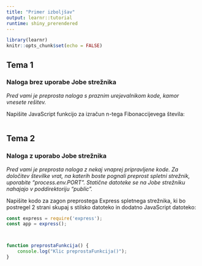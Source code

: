 ```yaml
---
title: "Primer izboljšav"
output: learnr::tutorial
runtime: shiny_prerendered
---
```


```r
library(learnr)
knitr::opts_chunk$set(echo = FALSE)
```
## Tema 1  
 
### Naloga brez uporabe Jobe strežnika

*Pred vami je preprosta naloga s praznim urejevalnikom kode, kamor vnesete rešitev.*
 
Napišite JavaScript funkcijo za izračun n-tega Fibonaccijevega števila:

```js
   
```       
     
## Tema 2

### Naloga z uporabo Jobe strežnika

*Pred vami je preprosta naloga z nekaj vnaprej pripravljene kode. Za določitev številke vrat, na katerih boste pognali preprost spletni strežnik, uporabite "process.env.PORT". Statične datoteke se na Jobe strežniku nahajajo v poddirektoriju "public".*

Napišite kodo za zagon preprostega Express spletnega strežnika, ki bo postregel 2 strani skupaj s stilsko datoteko in dodatno JavaScript datoteko:

```js
const express = require('express'); 
const app = express(); 

```  

```js

```

```js
 
```

```js
function preprostaFunkcija() {
	console.log("Klic preprostaFunkcija()");
}       
``` 
